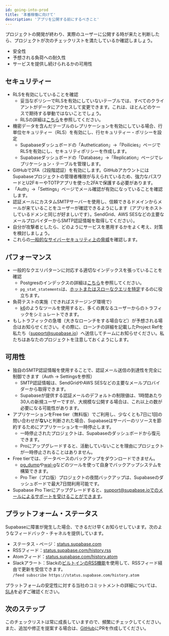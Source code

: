 ```yaml
---
id: going-into-prod
title: '本番稼働に向けて'
description: 'アプリを公開する前にするべきこと'
---
```


プロジェクトの開発が終わり、実際のユーザーに公開する時が来たと判断したら、プロジェクトが次のチェックリストを満たしているか確認しましょう。

- 安全性
- 予想される負荷への耐久性
- サービスを提供し続けられるかの可用性

## セキュリティー

- RLSを有効にしていることを確認
  - 妥当なポリシーでRLSを有効にしていないテーブルでは、すべてのクライアントがデータにアクセスして変更できます。これは、ほとんどのケースで期待する挙動ではないことでしょう。
  - RLSの詳細は[こちら](/docs/guides/auth/row-level-security)を参照してください。
- 機密データを含んだテーブルのレプリケーションを有効にしている場合、行単位セキュリティー（RLS）を有効にし、行セキュリティー・ポリシーを設定
  - Supabaseダッシュボードの「Authetication」→「Poilicies」ページでRLSを有効にし、セキュリティポリシーを作成します。
  - Supabaseダッシュボードの「Database」→「Replication」ページでレプリケーション・テーブルを管理します。
- GitHubで2FA（2段階認証）を有効にします。GitHubアカウントにはSupabaseプロジェクトの管理者権限が与えられているため、強力なパスワードとU2FキーやTOTPアプリを使った2FAで保護する必要があります。
- 「Auth」→「Settings」ページでメール確認が有効になっていることを確認します。
- 認証メールにカスタムSMTPサーバーを使用し、信頼できるドメインからメールが来ていることをユーザーが確認できるようにします（アプリをホストしているドメンと同じが好ましいです）。SendGrid、AWS SESなどの主要なメールプロバイダーからSMTP認証情報を取得してください）。
- 自分が攻撃者としたら、どのようにサービスを悪用するかをよく考え、対策を検討しましょう。
- これらの[一般的なサイバーセキュリティ上の脅威](https://auth0.com/docs/security/prevent-threats)を確認します。

## パフォーマンス

- 一般的なクエリパターンに対応する適切なインデックスを張っていることを確認
  - Postgresのインデックスの詳細は[こちら](https://www.enterprisedb.com/postgres-tutorials/overview-postgresql-indexes)を参照してください。
  - `pg_stat_statements`は、[ホットまたはスローなクエリを特定](https://www.virtual-dba.com/blog/postgresql-performance-identifying-hot-and-slow-queries/)するのに役立ちます。
- 負荷テストの実施（できればステージング環境で）
  - [k6](https://k6.io/)のようなツールを使用すると、多くの異なるユーザーからのトラフィックをシミュレートできます。
- もしトラフィックの急増（大きなローンチをする場合など）が予想される場合はお知らせください。その際に、ローンチの詳細を記載したProject Refを私たち（support@supabase.io）へ送信してチームにお知らせください。私たちはあなたのプロジェクトを注意しておくようにします。

## 可用性

- 独自のSMTP認証情報を使用することで、認証メール送信の到達性を完全に制御できます（Auth → Settingsを参照）
  - SMTP認証情報は、SendGridやAWS SESなどの主要なメールプロバイダーから取得できます。
  - Supabaseが提供する認証メールのデフォルトの制限値は、1時間あたり30人の新規ユーザーですが、大規模な公開する場合は、これ以上の数が必要になる可能性があります。
- アプリケーションをFree tier（無料版）でご利用し、少なくとも7日に1回の問い合わせが**ない**と判断された場合、Supabaseはサーバーのリソースを節約するためにアプリケーションを一時停止します。
  - 一時停止されたプロジェクトは、Supabaseのダッシュボードから復元できます。
  - Proにアップグレードすると、活動していないことを理由にプロジェクトが一時停止されることはありません。
- Free tierでは、データベースのバックアップをダウンロードできません。
  - [pg_dump](https://www.postgresqltutorial.com/postgresql-backup-database/)や[wal-g](https://github.com/wal-g/wal-g)などのツールを使って自身でバックアップシステムを構築できます。
  - Pro Tier（プロ版）プロジェクトの夜間バックアップは、Supabaseのダッシュボードで最大7日間利用可能です。
- Supabase Pro Tierにアップグレードすると、support@supabase.ioでのメールによるサポートを受けることができます。

## プラットフォーム・ステータス

Supabaseに障害が発生した場合、できるだけ早くお知らせしています。次のようなフィードバック・チャネルを提供しています。

- ステータス・ページ：[status.supabase.com](https://status.supabase.com/)
- RSSフィード：[status.supabase.com/history.rss](https://status.supabase.com/history.rss)
- Atomフィード：[status.supabase.com/history.atom](https://status.supabase.com/history.atom)
- Slackアラート：Slackの[ビルトインのRSS機能](https://slack.com/help/articles/218688467-Add-RSS-feeds-to-Slack)を使用して、RSSフィード経由で更新を受信できます。<br />`/feed subscribe https://status.supabase.com/history.atom`

プラットフォームの安定性に対する当社のコミットメントの詳細については、[SLA](/docs/company/sla)を必ずご確認ください。

## 次のステップ

このチェックリストは常に成長していますので、頻繁にチェックしてください。また、追加や修正を提案する場合は、[GitHub](https://github.com/supabase/supabase)にPRを作成してください。
